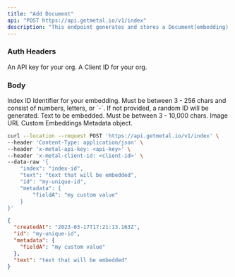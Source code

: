 ```yaml
---
title: "Add Document"
api: "POST https://api.getmetal.io/v1/index"
description: "This endpoint generates and stores a Document(embedding) with the inputted data."
---
```


### Auth Headers

<ParamField required header="x-metal-api-key" type="string">
  An API key for your org.
</ParamField>

<ParamField required header="x-metal-client-id" type="string">
  A Client ID for your org.
</ParamField>

### Body

<ParamField body="index" type="string" placeholder="Index ID" required>
  Index ID
</ParamField>

<ParamField body="id" type="string">
  Identifier for your embedding. Must be between 3 - 256 chars and consist of
  numbers, letters, or `-`. If not provided, a random ID will be generated.
</ParamField>

<ParamField body="text" type="string">
  Text to be embedded. Must be between 3 - 10,000 chars.
</ParamField>

<ParamField body="imageUrl" type="string">
  Image URL
</ParamField>

<ParamField body="embedding" type="number[]">
  Custom Embeddings
</ParamField>

<ParamField body="metadata" type="object">
  Metadata object.
</ParamField>

<RequestExample>

```bash Example Request
curl --location --request POST 'https://api.getmetal.io/v1/index' \
--header 'Content-Type: application/json' \
--header 'x-metal-api-key: <api-key>' \
--header 'x-metal-client-id: <client-id>' \
--data-raw '{
    "index": "index-id",
    "text": "text that will be embedded",
    "id": "my-unique-id",
    "metadata": {
        "fieldA": "my custom value"
    }
}'
```

</RequestExample>

<ResponseExample>

```json Response
{
  "createdAt": "2023-03-17T17:21:13.163Z",
  "id": "my-unique-id",
  "metadata": {
    "fieldA": "my custom value"
  },
  "text": "text that will be embedded"
}
```

</ResponseExample>
